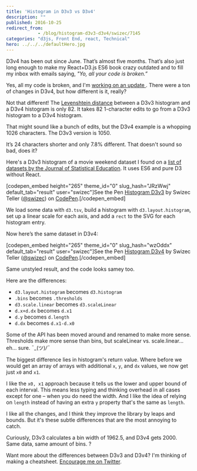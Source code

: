 ```yaml
---
title: 'Histogram in D3v3 vs D3v4'
description: ""
published: 2016-10-25
redirect_from: 
            - /blog/histogram-d3v3-d3v4/swizec/7145
categories: "d3js, Front End, react, Technical"
hero: ../../../defaultHero.jpg
---
```

D3v4 has been out since June. That’s almost five months. That’s also just long enough to make my React+D3.js ES6 book crazy outdated and to fill my inbox with emails saying, _&quot;Yo, all your code is broken.”_

Yes, all my code is broken, and I&#x27;m [working on an update ](https://swizec.com/blog/work-on-reactd3js-es6-v2-begins-in-earnest/swizec/7010). There were a ton of changes in D3v4, but how different is it, really?

Not that different! The [Levenshtein distance](https://swizec.com/blog/levenshtein-distance-in-haskell/swizec/4801) between a D3v3 histogram and a D3v4 histogram is only 82. It takes 82 1-character edits to go from a D3v3 histogram to a D3v4 histogram.

That might sound like a bunch of edits, but the D3v4 example is a whopping 1026 characters. The D3v3 version is 1050.

It’s 24 characters shorter and only 7.8% different. That doesn&#x27;t sound so bad, does it?

Here&#x27;s a D3v3 histogram of a movie weekend dataset I found on a [list of datasets by the Journal of Statistical Education](https://ww2.amstat.org/publications/jse/jse_data_archive.htm). It uses ES6 and pure D3 without React.

\[codepen_embed height=&quot;265&quot; theme_id=&quot;0&quot; slug_hash=&quot;JRzWwj&quot; default_tab=&quot;result&quot; user=&quot;swizec&quot;]See the Pen [Histogram D3v3](http://codepen.io/swizec/pen/JRzWwj/) by Swizec Teller ([@swizec](http://codepen.io/swizec)) on [CodePen](http://codepen.io).\[/codepen_embed]

We load some data with `d3.tsv`, build a histogram with `d3.layout.histogram`, set up a linear scale for each axis, and add a `rect` to the SVG for each histogram entry.

Now here’s the same dataset in D3v4:

\[codepen_embed height=&quot;265&quot; theme_id=&quot;0&quot; slug_hash=&quot;wzOddx&quot; default_tab=&quot;result&quot; user=&quot;swizec&quot;]See the Pen [Histogram D3v4](http://codepen.io/swizec/pen/wzOddx/) by Swizec Teller ([@swizec](http://codepen.io/swizec)) on [CodePen](http://codepen.io).\[/codepen_embed]

Same unstyled result, and the code looks samey too.

Here are the differences:

- `d3.layout.histogram` becomes `d3.histogram`
- `.bins` becomes `.thresholds`
- `d3.scale.linear` becomes `d3.scaleLinear`
- `d.x+d.dx` becomes `d.x1`
- `d.y` becomes `d.length`
- `d.dx` becomes `d.x1-d.x0`

Some of the API has been moved around and renamed to make more sense. Thresholds make more sense than bins, but scaleLinear vs. scale.linear… eh… sure. ¯\_(ツ)_/¯_

The biggest difference lies in histogram&#x27;s return value. Where before we would get an array of arrays with additional `x`, `y`, and `dx` values, we now get just `x0` and `x1`.

I like the `x0, x1` approach because it tells us the lower and upper bound of each interval. This means less typing and thinking overhead in all cases except for one – when you do need the width. And I like the idea of relying on `length` instead of having an extra `y` property that&#x27;s the same as `length`.

I like all the changes, and I think they improve the library by leaps and bounds. But it&#x27;s these subtle differences that are the most annoying to catch.

Curiously, D3v3 calculates a bin width of 1962.5, and D3v4 gets 2000. Same data, same amount of bins. ?

Want more about the differences between D3v3 and D3v4? I&#x27;m thinking of making a cheatsheet. [Encourage me on Twitter](https://twitter.com/intent/tweet?url=http%3A%2F%2Fswizec.com%2Fblog%2Fhistogram-d3v3-d3v4%2Fswizec%2F7145&text=Hey%20@swizec%21%20Where%27s%20that%20d3%20cheatsheet%20you%20promised%3F&).

